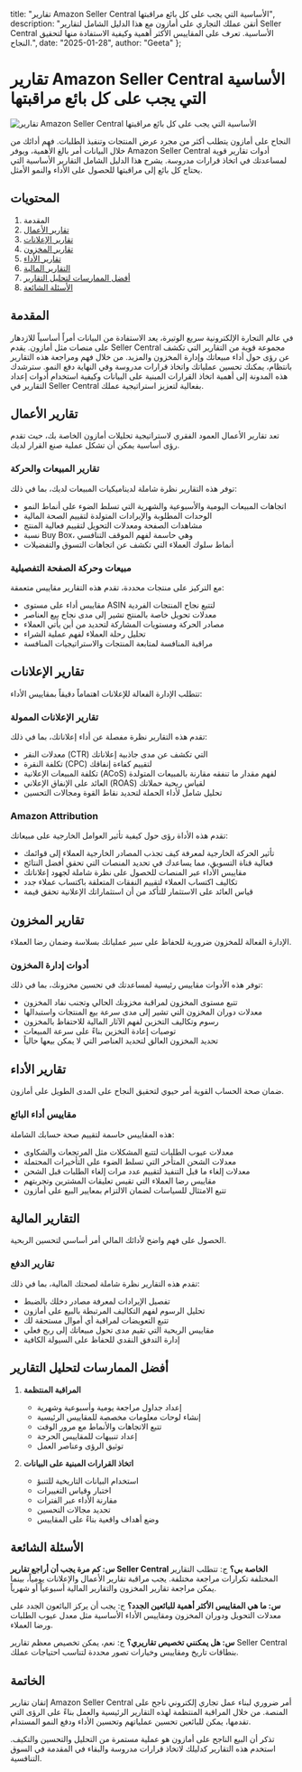   title: "تقارير Amazon Seller Central الأساسية التي يجب على كل بائع مراقبتها",
  description: "أتقن عملك التجاري على أمازون مع هذا الدليل الشامل لتقارير Seller Central الأساسية. تعرف على المقاييس الأكثر أهمية وكيفية الاستفادة منها لتحقيق النجاح.",
  date: "2025-01-28",
  author: "Geeta"
};

# تقارير Amazon Seller Central الأساسية التي يجب على كل بائع مراقبتها

![تقارير Amazon Seller Central الأساسية التي يجب على كل بائع مراقبتها](/images/blog/essential-amazon-seller-central-reports-every-seller-should-monitor.jpeg)

النجاح على أمازون يتطلب أكثر من مجرد عرض المنتجات وتنفيذ الطلبات. فهم أدائك من خلال البيانات أمر بالغ الأهمية، ويوفر Amazon Seller Central أدوات تقارير قوية لمساعدتك في اتخاذ قرارات مدروسة. يشرح هذا الدليل الشامل التقارير الأساسية التي يحتاج كل بائع إلى مراقبتها للحصول على الأداء والنمو الأمثل.

## المحتويات

1. المقدمة
2. [تقارير الأعمال](#تقارير-الأعمال)
3. [تقارير الإعلانات](#تقارير-الإعلانات)
4. [تقارير المخزون](#تقارير-المخزون)
5. [تقارير الأداء](#تقارير-الأداء)
6. [التقارير المالية](#التقارير-المالية)
7. [أفضل الممارسات لتحليل التقارير](#أفضل-الممارسات-لتحليل-التقارير)
8. [الأسئلة الشائعة](#الأسئلة-الشائعة)

## المقدمة

في عالم التجارة الإلكترونية سريع الوتيرة، يعد الاستفادة من البيانات أمراً أساسياً للازدهار على منصات مثل أمازون. يقدم Seller Central مجموعة قوية من التقارير التي تكشف عن رؤى حول أداء مبيعاتك وإدارة المخزون والمزيد. من خلال فهم ومراجعة هذه التقارير بانتظام، يمكنك تحسين عملياتك واتخاذ قرارات مدروسة وفي النهاية دفع النمو. سترشدك هذه المدونة إلى أهمية اتخاذ القرارات المبنية على البيانات وكيفية استخدام أدوات إعداد التقارير في Seller Central بفعالية لتعزيز استراتيجية عملك.

## تقارير الأعمال

تعد تقارير الأعمال العمود الفقري لاستراتيجية تحليلات أمازون الخاصة بك، حيث تقدم رؤى أساسية يمكن أن تشكل عملية صنع القرار لديك.

### تقارير المبيعات والحركة
توفر هذه التقارير نظرة شاملة لديناميكيات المبيعات لديك، بما في ذلك:
   - اتجاهات المبيعات اليومية والأسبوعية والشهرية التي تسلط الضوء على أنماط النمو
   - الوحدات المطلوبة والإيرادات المتولدة لتقييم الصحة المالية
   - مشاهدات الصفحة ومعدلات التحويل لتقييم فعالية المنتج
   - نسبة Buy Box، وهي حاسمة لفهم الموقف التنافسي
   - أنماط سلوك العملاء التي تكشف عن اتجاهات التسوق والتفضيلات

### مبيعات وحركة الصفحة التفصيلية
مع التركيز على منتجات محددة، تقدم هذه التقارير مقاييس متعمقة:
   - مقاييس أداء على مستوى ASIN لتتبع نجاح المنتجات الفردية
   - معدلات تحويل خاصة بالمنتج تشير إلى مدى نجاح بيع العناصر
   - مصادر الحركة ومستويات المشاركة لتحديد من أين يأتي العملاء
   - تحليل رحلة العملاء لفهم عملية الشراء
   - مراقبة المنافسة لمتابعة المنتجات والاستراتيجيات المنافسة

## تقارير الإعلانات

تتطلب الإدارة الفعالة للإعلانات اهتماماً دقيقاً بمقاييس الأداء:

### تقارير الإعلانات الممولة
تقدم هذه التقارير نظرة مفصلة عن أداء إعلاناتك، بما في ذلك:
   - معدلات النقر (CTR) التي تكشف عن مدى جاذبية إعلاناتك
   - تكلفة النقرة (CPC) لتقييم كفاءة إنفاقك
   - تكلفة المبيعات الإعلانية (ACoS) لفهم مقدار ما تنفقه مقارنة بالمبيعات المتولدة
   - العائد على الإنفاق الإعلاني (ROAS) لقياس ربحية حملاتك
   - تحليل شامل لأداء الحملة لتحديد نقاط القوة ومجالات التحسين

### Amazon Attribution
تقدم هذه الأداة رؤى حول كيفية تأثير العوامل الخارجية على مبيعاتك:
   - تأثير الحركة الخارجية لمعرفة كيف تجذب المصادر الخارجية العملاء إلى قوائمك
   - فعالية قناة التسويق، مما يساعدك في تحديد المنصات التي تحقق أفضل النتائج
   - مقاييس الأداء عبر المنصات للحصول على نظرة شاملة لجهود إعلاناتك
   - تكاليف اكتساب العملاء لتقييم النفقات المتعلقة باكتساب عملاء جدد
   - قياس العائد على الاستثمار للتأكد من أن استثماراتك الإعلانية تحقق قيمة

## تقارير المخزون

الإدارة الفعالة للمخزون ضرورية للحفاظ على سير عملياتك بسلاسة وضمان رضا العملاء.

### أدوات إدارة المخزون
توفر هذه الأدوات مقاييس رئيسية لمساعدتك في تحسين مخزونك، بما في ذلك:
   - تتبع مستوى المخزون لمراقبة مخزونك الحالي وتجنب نفاد المخزون
   - معدلات دوران المخزون التي تشير إلى مدى سرعة بيع المنتجات واستبدالها
   - رسوم وتكاليف التخزين لفهم الآثار المالية للاحتفاظ بالمخزون
   - توصيات إعادة التخزين بناءً على سرعة المبيعات
   - تحديد المخزون العالق لتحديد العناصر التي لا يمكن بيعها حالياً

## تقارير الأداء

ضمان صحة الحساب القوية أمر حيوي لتحقيق النجاح على المدى الطويل على أمازون.

### مقاييس أداء البائع
هذه المقاييس حاسمة لتقييم صحة حسابك الشاملة:
   - معدلات عيوب الطلبات لتتبع المشكلات مثل المرتجعات والشكاوى
   - معدلات الشحن المتأخر التي تسلط الضوء على التأخيرات المحتملة
   - معدلات إلغاء ما قبل التنفيذ لتقييم عدد مرات إلغاء الطلبات قبل الشحن
   - مقاييس رضا العملاء التي تقيس تعليقات المشترين وتجربتهم
   - تتبع الامتثال للسياسات لضمان الالتزام بمعايير البيع على أمازون

## التقارير المالية

الحصول على فهم واضح لأدائك المالي أمر أساسي لتحسين الربحية.

### تقارير الدفع
تقدم هذه التقارير نظرة شاملة لصحتك المالية، بما في ذلك:
   - تفصيل الإيرادات لمعرفة مصادر دخلك بالضبط
   - تحليل الرسوم لفهم التكاليف المرتبطة بالبيع على أمازون
   - تتبع التعويضات لمراقبة أي أموال مستحقة لك
   - مقاييس الربحية التي تقيم مدى تحول مبيعاتك إلى ربح فعلي
   - إدارة التدفق النقدي للحفاظ على السيولة الكافية

## أفضل الممارسات لتحليل التقارير

1. **المراقبة المنتظمة**
   - إعداد جداول مراجعة يومية وأسبوعية وشهرية
   - إنشاء لوحات معلومات مخصصة للمقاييس الرئيسية
   - تتبع الاتجاهات والأنماط مع مرور الوقت
   - إعداد تنبيهات للمقاييس الحرجة
   - توثيق الرؤى وعناصر العمل

2. **اتخاذ القرارات المبنية على البيانات**
   - استخدام البيانات التاريخية للتنبؤ
   - اختبار وقياس التغييرات
   - مقارنة الأداء عبر الفترات
   - تحديد مجالات التحسين
   - وضع أهداف واقعية بناءً على المقاييس

## الأسئلة الشائعة

**س: كم مرة يجب أن أراجع تقارير Seller Central الخاصة بي؟**
ج: تتطلب التقارير المختلفة تكرارات مراجعة مختلفة. يجب مراقبة تقارير الأعمال والإعلانات يومياً، بينما يمكن مراجعة تقارير المخزون والتقارير المالية أسبوعياً أو شهرياً.

**س: ما هي المقاييس الأكثر أهمية للبائعين الجدد؟**
ج: يجب أن يركز البائعون الجدد على معدلات التحويل ودوران المخزون ومقاييس الأداء الأساسية مثل معدل عيوب الطلبات ورضا العملاء.

**س: هل يمكنني تخصيص تقاريري؟**
ج: نعم، يمكن تخصيص معظم تقارير Seller Central بنطاقات تاريخ ومقاييس وخيارات تصور محددة لتناسب احتياجات عملك.

## الخاتمة

إتقان تقارير Amazon Seller Central أمر ضروري لبناء عمل تجاري إلكتروني ناجح على المنصة. من خلال المراقبة المنتظمة لهذه التقارير الرئيسية والعمل بناءً على الرؤى التي تقدمها، يمكن للبائعين تحسين عملياتهم وتحسين الأداء ودفع النمو المستدام.

تذكر أن البيع الناجح على أمازون هو عملية مستمرة من التحليل والتحسين والتكيف. استخدم هذه التقارير كدليلك لاتخاذ قرارات مدروسة والبقاء في المقدمة في السوق التنافسية.